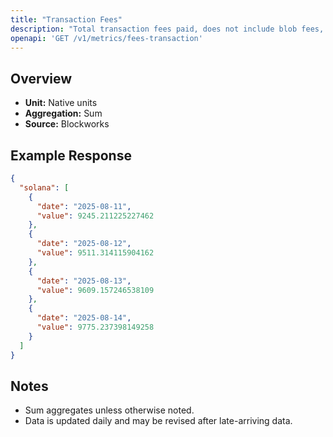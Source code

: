 ```yaml
---
title: "Transaction Fees"
description: "Total transaction fees paid, does not include blob fees, out-of-protocol tips, or additional sources of revenue"
openapi: 'GET /v1/metrics/fees-transaction'
---
```


## Overview

- **Unit:** Native units
- **Aggregation:** Sum
- **Source:** Blockworks

## Example Response

```json
{
  "solana": [
    {
      "date": "2025-08-11",
      "value": 9245.211225227462
    },
    {
      "date": "2025-08-12",
      "value": 9511.314115904162
    },
    {
      "date": "2025-08-13",
      "value": 9609.157246538109
    },
    {
      "date": "2025-08-14",
      "value": 9775.237398149258
    }
  ]
}
```

## Notes
- Sum aggregates unless otherwise noted.
- Data is updated daily and may be revised after late-arriving data.
